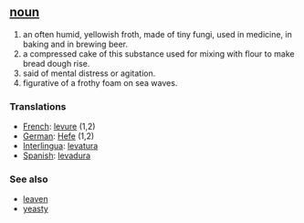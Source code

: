== [[noun]] ==

# an often humid, yellowish froth, made of tiny fungi, used in medicine, in baking and in brewing beer.
# a compressed cake of this substance used for mixing with flour to make  bread dough rise.
# said of mental distress or agitation.
# figurative of a frothy foam on sea waves.

=== Translations ===
*[[French]]: [[levure]] (1,2)
*[[German]]: [[Hefe]] (1,2)
*[[Interlingua]]: [[levatura]]
*[[Spanish]]: [[levadura]]

=== See also ===
*[[leaven]]
*[[yeasty]]